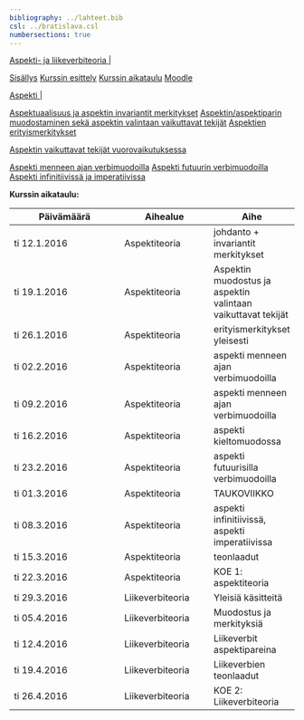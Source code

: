 ```yaml
---
bibliography: ../lahteet.bib
csl: ../bratislava.csl
numbersections: true
---
```



<article id='topbar'>

<a href='javascript:void(0)' id='menu1' class='menulauncher' >Aspekti- ja liikeverbiteoria |</a>
<div class='invisible menubox' id='menu1box'>
<a href='../index.html'>Sisällys</a>
<a href='kurssin_esittely.html'>Kurssin esittely</a>
<a href='kurssin_aikataulu.html'>Kurssin aikataulu</a>
<a href='https://learning2.uta.fi/course/view.php?id=7339'>Moodle</a>
</div>

<a href='javascript:void(0)' id='menu2' class='menulauncher' >Aspekti |</a>
<div class='invisible menubox' id='menu2box'>
<a href='invariantit_merkitykset.html'>Aspektuaalisuus ja aspektin invariantit merkitykset</a>
<a href='aspektin_muodostus.html'>Aspektin/aspektiparin muodostaminen sekä aspektin valintaan vaikuttavat tekijät</a>
<a href='erityismerkitykset.html'>Aspektien erityismerkitykset</a>
</div>

<a href='javascript:void(0)' id='menu3' class='menulauncher' >Aspektin vaikuttavat tekijät vuorovaikutuksessa</a>
<div class='invisible menubox' id='menu3box'>
<a href='aspekti_menneen_ajan_verbimuodoilla.html'>Aspekti menneen ajan verbimuodoilla</a>
<a href='#'>Aspekti futuurin verbimuodoilla</a>
<a href='#'>Aspekti infinitiivissä ja imperatiivissa</a>
</div>

<script>
function showmenu(obj) {

    // .position() uses position relative to the offset parent, 
    var pos = $(obj).position();

    // .outerWidth() takes into account border and padding.
    var width = $(obj).outerWidth();
    var height = $(obj).outerHeight();
    var menuid = "#" + $(obj).attr('id') + 'box';

    //show the menu directly over the placeholder
    $(menuid).css({
        position: "absolute",
        top: pos.top + height + "px",
        left: (pos.left) + "px"
    }).show();
    
}

$('.menulauncher').hover(function(event) {showmenu(this); });
$('.menubox').mouseleave(function(event) {$('.menubox').hide();});

</script>

</article>

<article class='container'>

<section class='main'>

**Kurssin aikataulu:**

Päivämäärä   | Aihealue         | Aihe
------------ | ---------        | ------
ti 12.1.2016 | Aspektiteoria    | johdanto + invariantit merkitykset
ti 19.1.2016 | Aspektiteoria    | Aspektin muodostus ja aspektin valintaan vaikuttavat tekijät
ti 26.1.2016 | Aspektiteoria    | erityismerkitykset yleisesti
ti 02.2.2016 | Aspektiteoria    | aspekti menneen ajan verbimuodoilla
ti 09.2.2016 | Aspektiteoria    | aspekti menneen ajan verbimuodoilla
ti 16.2.2016 | Aspektiteoria    | aspekti kieltomuodossa
ti 23.2.2016 | Aspektiteoria    | aspekti futuurisilla verbimuodoilla
ti 01.3.2016 | Aspektiteoria    | <span class='b'>TAUKOVIIKKO</span>
ti 08.3.2016 | Aspektiteoria    | aspekti infinitiivissä, aspekti imperatiivissa
ti 15.3.2016 | Aspektiteoria    | teonlaadut
ti 22.3.2016 | Aspektiteoria    | <span class='r'>KOE 1: aspektiteoria</span>
ti 29.3.2016 | Liikeverbiteoria | Yleisiä käsitteitä
ti 05.4.2016 | Liikeverbiteoria | Muodostus ja merkityksiä
ti 12.4.2016 | Liikeverbiteoria | Liikeverbit aspektipareina
ti 19.4.2016 | Liikeverbiteoria | Liikeverbien teonlaadut
ti 26.4.2016 | Liikeverbiteoria | <span class='r'>KOE 2: Liikeverbiteoria</span>

</section>
</article>

